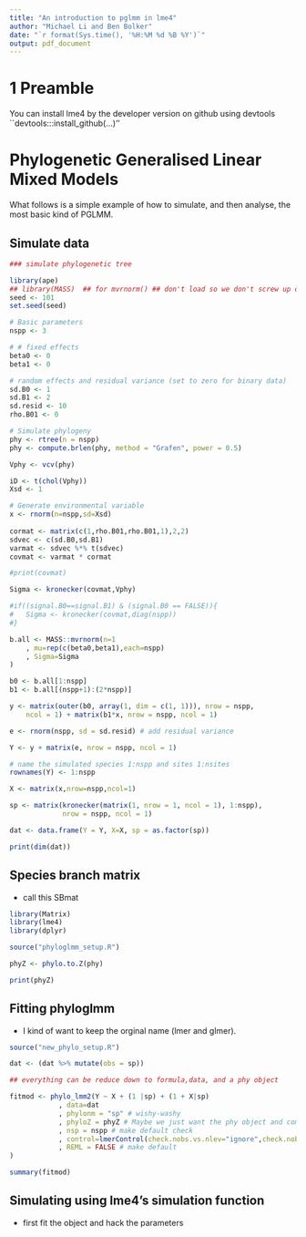 ```yaml
---
title: "An introduction to pglmm in lme4"
author: "Michael Li and Ben Bolker"
date: "`r format(Sys.time(), '%H:%M %d %B %Y')`"
output: pdf_document
---
```


# 1 Preamble 

You can install lme4 by the developer version on github using devtools ``devtools:::install_github(...)'' 


# Phylogenetic Generalised Linear Mixed Models

What follows is a simple example of how to simulate, and then analyse, the most basic kind of PGLMM. 

## Simulate data

```r
### simulate phylogenetic tree

library(ape)
## library(MASS)  ## for mvrnorm() ## don't load so we don't screw up dplyr::select()
seed <- 101
set.seed(seed)

# Basic parameters
nspp <- 3

# # fixed effects
beta0 <- 0
beta1 <- 0

# random effects and residual variance (set to zero for binary data)
sd.B0 <- 1
sd.B1 <- 2
sd.resid <- 10
rho.B01 <- 0

# Simulate phylogeny
phy <- rtree(n = nspp)
phy <- compute.brlen(phy, method = "Grafen", power = 0.5)

Vphy <- vcv(phy)

iD <- t(chol(Vphy))
Xsd <- 1

# Generate environmental variable 
x <- rnorm(n=nspp,sd=Xsd)
	
cormat <- matrix(c(1,rho.B01,rho.B01,1),2,2)
sdvec <- c(sd.B0,sd.B1)
varmat <- sdvec %*% t(sdvec)
covmat <- varmat * cormat

#print(covmat)

Sigma <- kronecker(covmat,Vphy)

#if((signal.B0==signal.B1) & (signal.B0 == FALSE)){
#	Sigma <- kronecker(covmat,diag(nspp))
#}

b.all <- MASS::mvrnorm(n=1
	, mu=rep(c(beta0,beta1),each=nspp)
	, Sigma=Sigma
)

b0 <- b.all[1:nspp] 
b1 <- b.all[(nspp+1):(2*nspp)]

y <- matrix(outer(b0, array(1, dim = c(1, 1))), nrow = nspp,
	ncol = 1) + matrix(b1*x, nrow = nspp, ncol = 1)

e <- rnorm(nspp, sd = sd.resid) # add residual variance 

Y <- y + matrix(e, nrow = nspp, ncol = 1)

# name the simulated species 1:nspp and sites 1:nsites
rownames(Y) <- 1:nspp

X <- matrix(x,nrow=nspp,ncol=1)

sp <- matrix(kronecker(matrix(1, nrow = 1, ncol = 1), 1:nspp),
             nrow = nspp, ncol = 1)

dat <- data.frame(Y = Y, X=X, sp = as.factor(sp))

print(dim(dat))

```

## Species branch matrix 

- call this SBmat

```r

library(Matrix)
library(lme4)
library(dplyr)

source("phyloglmm_setup.R")

phyZ <- phylo.to.Z(phy)

print(phyZ)

```

## Fitting phyloglmm

- I kind of want to keep the orginal name (lmer and glmer).

```r

source("new_phylo_setup.R")

dat <- (dat %>% mutate(obs = sp))

## everything can be reduce down to formula,data, and a phy object

fitmod <- phylo_lmm2(Y ~ X + (1 |sp) + (1 + X|sp)
			, data=dat 
			, phylonm = "sp" # wishy-washy
			, phyloZ = phyZ # Maybe we just want the phy object and compute this internally
			, nsp = nspp # make default check
			, control=lmerControl(check.nobs.vs.nlev="ignore",check.nobs.vs.nRE="ignore")  ## make default
			, REML = FALSE # make default 
)

summary(fitmod)

```

## Simulating using lme4's simulation function

- first fit the object and hack the parameters

